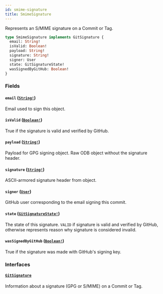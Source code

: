 ```yaml
---
id: smime-signature
title: SmimeSignature
---
```


Represents an S/MIME signature on a Commit or Tag.

```graphql
type SmimeSignature implements GitSignature {
  email: String!
  isValid: Boolean!
  payload: String!
  signature: String!
  signer: User
  state: GitSignatureState!
  wasSignedByGitHub: Boolean!
}
```

### Fields

#### `email` ([`String!`](/docs/api/scalars/string))

Email used to sign this object.

#### `isValid` ([`Boolean!`](/docs/api/scalars/boolean))

True if the signature is valid and verified by GitHub.

#### `payload` ([`String!`](/docs/api/scalars/string))

Payload for GPG signing object. Raw ODB object without the signature header.

#### `signature` ([`String!`](/docs/api/scalars/string))

ASCII-armored signature header from object.

#### `signer` ([`User`](/docs/api/objects/user))

GitHub user corresponding to the email signing this commit.

#### `state` ([`GitSignatureState!`](/docs/api/enums/git-signature-state))

The state of this signature. `VALID` if signature is valid and verified by
GitHub, otherwise represents reason why signature is considered invalid.

#### `wasSignedByGitHub` ([`Boolean!`](/docs/api/scalars/boolean))

True if the signature was made with GitHub's signing key.

### Interfaces

#### [`GitSignature`](/docs/api/interfaces/git-signature)

Information about a signature (GPG or S/MIME) on a Commit or Tag.
